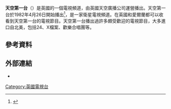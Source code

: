 '''天空第一台'''（{{lang-en|'''Sky1'''}}）是英國的一個電視頻道，由英國天空廣播公司運營播出。天空第一台於1982年4月26日開始播出<ref>{{cite web |url=http://tinypic.com/view.php?pic=2eedi1l&s=6 |title=Broadband Cable 10th Anniversary |publisher=TinyPic |date= |accessdate=2013-05-05 |archive-date=2014-03-06 |archive-url=https://web.archive.org/web/20140306214801/http://tinypic.com/view.php?pic=2eedi1l&s=6 |dead-url=no }}</ref>，是一家衛星電視頻道。在英國和愛爾蘭都可以收看到天空第一台的電視節目。天空第一台播出過許多頗受歡迎的電視節目，大多進口自北美，包括24、X檔案、歡樂合唱團等。

==參考資料==
{{Reflist}}

==外部連結==
*{{Official website|http://sky1.sky.com/}}

[[Category:英國電視台|Category:英國電視台]]
